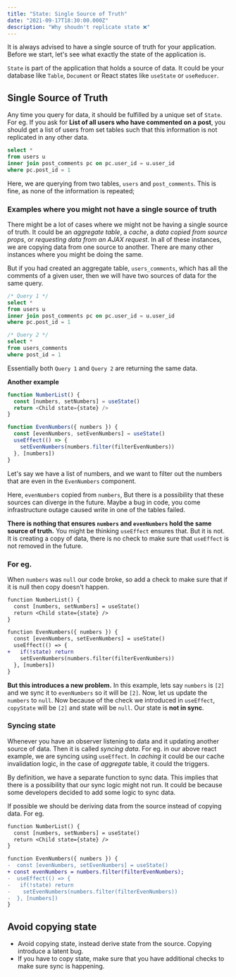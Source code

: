 ```yaml
---
title: "State: Single Source of Truth"
date: "2021-09-17T18:30:00.000Z"
description: "Why shoudn't replicate state ❌"
---
```


It is always advised to have a single source of truth for your application.
Before we start, let's see what exactly the state of the application is.

`State` is part of the application that holds a source of data. It could be your
database like `Table`, `Document` or React states like `useState` or
`useReducer`.

## Single Source of Truth

Any time you query for data, it should be fulfilled by a unique set of `State`.
For eg. If you ask for **List of all users who have commented on a post**, you
should get a list of users from set tables such that this information is not
replicated in any other data.

```sql
select *
from users u
inner join post_comments pc on pc.user_id = u.user_id
where pc.post_id = 1
```

Here, we are querying from two tables, `users` and `post_comments`. This is
fine, as none of the information is repeated;

### Examples where you might not have a single source of truth

There might be a lot of cases where we might not be having a single source of
truth. It could be an _aggregate table_, a _cache_, a _data copied from source
props_, or _requesting data from an AJAX request_. In all of these instances, we
are copying data from one source to another. There are many other instances
where you might be doing the same.

But if you had created an aggregate table, `users_comments`, which has all the
comments of a given user, then we will have two sources of data for the same
query.

```sql
/* Query 1 */
select *
from users u
inner join post_comments pc on pc.user_id = u.user_id
where pc.post_id = 1

/* Query 2 */
select *
from users_comments
where post_id = 1
```

Essentially both `Query 1` and `Query 2` are returning the same data.

**Another example**

```js
function NumberList() {
  const [numbers, setNumbers] = useState()
  return <Child state={state} />
}

function EvenNumbers({ numbers }) {
  const [evenNumbers, setEvenNumbers] = useState()
  useEffect(() => {
    setEvenNumbers(numbers.filter(filterEvenNumbers))
  }, [numbers])
}
```

Let's say we have a list of numbers, and we want to filter out the numbers that
are even in the `EvenNumbers` component.

Here, `evenNumbers` copied from `numbers`, But there is a possibility that these
sources can diverge in the future. Maybe a bug in code, you come infrastructure
outage caused write in one of the tables failed.

**There is nothing that ensures `numbers` and `evenNumbers` hold the same source
of truth.** You might be thinking `useEffect` ensures that. But it is not. It is
creating a copy of data, there is no check to make sure that `useEffect` is not
removed in the future.

### For eg.

When `numbers` was `null` our code broke, so add a check to make sure that if it
is null then copy doesn't happen.

```diff
function NumberList() {
  const [numbers, setNumbers] = useState()
  return <Child state={state} />
}

function EvenNumbers({ numbers }) {
  const [evenNumbers, setEvenNumbers] = useState()
  useEffect(() => {
+   if(!state) return
    setEvenNumbers(numbers.filter(filterEvenNumbers))
  }, [numbers])
}
```

**But this introduces a new problem.** In this example, lets say `numbers` is
`[2]` and we sync it to `evenNumbers` so it will be `[2]`. Now, let us update
the `numbers` to `null`. Now because of the check we introduced in `useEffect`,
`copyState` will be `[2]` and state will be `null`. Our state is **not in
sync**.

### Syncing state

Whenever you have an observer listening to data and it updating another source
of data. Then it is called _syncing data_. For eg. in our above react example,
we are syncing using `useEffect`. In _caching_ it could be our cache
invalidation logic, in the case of _aggregate_ table, it could the triggers.

By definition, we have a separate function to sync data. This implies that there
is a possibility that our sync logic might not run. It could be because some
developers decided to add some logic to sync data.

If possible we should be deriving data from the source instead of copying data.
For eg.

```diff
function NumberList() {
  const [numbers, setNumbers] = useState()
  return <Child state={state} />
}

function EvenNumbers({ numbers }) {
-  const [evenNumbers, setEvenNumbers] = useState()
+ const evenNumbers = numbers.filter(filterEvenNumbers);
-  useEffect(() => {
-   if(!state) return
-    setEvenNumbers(numbers.filter(filterEvenNumbers))
-  }, [numbers])
}
```

## Avoid copying state

- Avoid copying state, instead derive state from the source. Copying introduce a
  latent bug.
- If you have to copy state, make sure that you have additional checks to make
  sure sync is happening.
